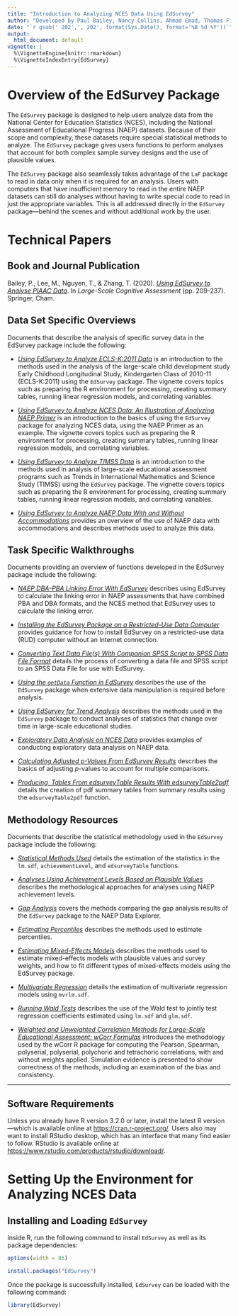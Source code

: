 ```yaml
---
title: "Introduction to Analyzing NCES Data Using EdSurvey"
author: "Developed by Paul Bailey, Nancy Collins, Ahmad Emad, Thomas Fink,  \n &nbsp;Huade Huo, Julian Gerez, Michael Lee, Yuqi Liao, Trang Nguyen,  \n &nbsp;Qingshu Xie, Jiao Yu, and Ting Zhang"
date: "`r gsub(' 202',', 202', format(Sys.Date(), format='%B %d %Y'))`"
output:
  html_document: default
vignette: |
  %\VignetteEngine{knitr::rmarkdown}
  %\VignetteIndexEntry{EdSurvey}
---
```

  
# Overview of the EdSurvey Package
  
The `EdSurvey` package is designed to help users analyze data from the National Center for Education Statistics (NCES), including the National Assessment of Educational Progress (NAEP) datasets. Because of their scope and complexity, these datasets require special statistical methods to analyze. The `EdSurvey` package gives users functions to perform analyses that account for both complex sample survey designs and the use of plausible values.

The `EdSurvey` package also seamlessly takes advantage of the `LaF` package to read in data only when it is required for an analysis. Users with computers that have insufficient memory to read in the entire NAEP datasets can still do analyses without having to write special code to read in just the appropriate variables. This is all addressed directly in the `EdSurvey` package---behind the scenes and without additional work by the user.

# Technical Papers

## Book and Journal Publication

Bailey, P., Lee, M., Nguyen, T., & Zhang, T. (2020). [*Using EdSurvey to Analyse PIAAC Data*](https://link.springer.com/content/pdf/10.1007%2F978-3-030-47515-4_9.pdf). In *Large-Scale Cognitive Assessment* (pp. 209-237). Springer, Cham.


## Data Set Specific Overviews

Documents that describe the analysis of specific survey data in the EdSurvey package include the following:

* [*Using EdSurvey to Analyze ECLS-K:2011 Data*](https://www.air.org/sites/default/files/EdSurvey-ECLS.pdf) is an introduction to the methods used in the analysis of the large-scale child development study Early Childhood Longitudinal Study, Kindergarten Class of 2010-11 (ECLS-K:2011) using the `EdSurvey` package. The vignette covers topics such as preparing the R environment for processing, creating summary tables, running linear regression models, and correlating variables.

* [*Using EdSurvey to Analyze NCES Data: An Illustration of Analyzing NAEP Primer*](https://www.air.org/sites/default/files/Edsurvey.pdf) is an introduction to the basics of using the `EdSurvey` package for analyzing NCES data, using the NAEP Primer as an example. The vignette covers topics such as preparing the R environment for processing, creating summary tables, running linear regression models, and correlating variables.

* [*Using EdSurvey to Analyze TIMSS Data*](https://www.air.org/sites/default/files/edsurvey-TIMSS-pdf.pdf) is an introduction to the methods used in analysis of  large-scale educational assessment programs such as Trends in International Mathematics and Science Study (TIMSS) using the `EdSurvey` package. The vignette covers topics such as preparing the R environment for processing, creating summary tables, running linear regression models, and correlating variables.

* [*Using EdSurvey to Analyze NAEP Data With and Without Accommodations*](https://www.air.org/sites/default/files/EdSurvey-Accommodations.pdf) provides an overview of the use of NAEP data with accommodations and describes methods used to analyze this data.


## Task Specific Walkthroughs

Documents providing an overview of functions developed in the EdSurvey package include the following:

* [*NAEP DBA-PBA Linking Error With EdSurvey*](https://www.air.org/sites/default/files/2021-07/EdSurvey-linkingerror.pdf) describes using EdSurvey to calculate the linking error in NAEP assessments that have combined PBA and DBA formats, and the NCES method that EdSurvey uses to calculate the linking error.

* [*Installing the EdSurvey Package on a Restricted-Use Data Computer*](https://www.air.org/sites/default/files/EdSurvey-RUDInstall.pdf) provides guidance for how to install EdSurvey on a restricted-use data (RUD) computer without an Internet connection.

* [*Converting Text Data File(s) With Companion SPSS Script to SPSS Data File Format*](https://www.air.org/sites/default/files/EdSurvey-SPSSConversion.pdf) details the process of converting a data file and SPSS script to an SPSS Data File for use with EdSurvey.

* [*Using the `getData` Function in EdSurvey*](https://www.air.org/sites/default/files/EdSurvey-getData.pdf) describes  the use of the `EdSurvey` package when extensive data manipulation is required before analysis.

* [*Using EdSurvey for Trend Analysis*](https://www.air.org/sites/default/files/EdSurvey-Trend.pdf) describes the methods used in the `EdSurvey` package to conduct analyses of statistics that change over time in large-scale educational studies.

* [*Exploratory Data Analysis on NCES Data*](https://www.air.org/sites/default/files/EdSurvey-EDA.pdf) provides examples of conducting exploratory data analysis on NAEP data.

* [*Calculating Adjusted* p*-Values From EdSurvey Results*](https://www.air.org/sites/default/files/EdSurvey-pvalues.pdf) describes the basics of adjusting *p*-values to account for multiple comparisons.

* [*Producing \LaTeX \ Tables From edsurveyTable Results With edsurveyTable2pdf*](https://www.air.org/sites/default/files/EdSurvey-LaTeXtables.pdf) details the creation of pdf summary tables from summary results using the `edsurveyTable2pdf` function.


## Methodology Resources

Documents that describe the statistical methodology used in the `EdSurvey` package include the following:

* [*Statistical Methods Used*](https://www.air.org/sites/default/files/EdSurvey-Statistics.pdf) details the estimation of the statistics in the `lm.sdf`, `achievementLevel`, and `edsurveyTable` functions.

* [*Analyses Using Achievement Levels Based on Plausible Values*](https://www.air.org/resource/analyses-using-achievement-levels-based-plausible-values) describes the methodological approaches for analyses using NAEP achievement levels.

* [*Gap Analysis*](https://www.air.org/sites/default/files/EdSurvey-Gap.pdf) covers the methods comparing the gap analysis results of the `EdSurvey` package to the NAEP Data Explorer.

* [*Estimating Percentiles*](https://www.air.org/sites/default/files/EdSurvey-Percentiles.pdf) describes the methods used to estimate percentiles.

* [*Estimating Mixed-Effects Models*](https://www.air.org/sites/default/files/EdSurvey-Mixed_Models.pdf) describes the methods used to estimate mixed-effects models with plausible values and survey weights, and how to fit different types of mixed-effects models using the EdSurvey package.

* [*Multivariate Regression*](https://www.air.org/sites/default/files/EdSurvey-Multivariate_Regression.pdf) details the estimation of multivariate regression models using `mvrlm.sdf`.

* [*Running Wald Tests*](https://www.air.org/sites/default/files/EdSurvey-WaldTest.pdf) describes the use of the Wald test to jointly test regression coefficients estimated using `lm.sdf` and `glm.sdf`.

* [*Weighted and Unweighted Correlation Methods for Large-Scale Educational Assessment: wCorr Formulas*](https://www.air.org/resource/report/weighted-and-unweighted-correlation-methods-large-scale-educational-assessment) introduces the methodology used by the wCorr R package for computing the Pearson, Spearman, polyserial, polyserial, polychoric and tetrachoric correlations, with and without weights applied. Simulation evidence is presented to show correctness of the methods, including an examination of the bias and consistency.

***

## Software Requirements

Unless you already have R version 3.2.0 or later,  install the latest R version---which is available online at [https://cran.r-project.org/](https://cran.r-project.org/). Users also may want to install RStudio desktop, which has an interface that many find easier to follow. RStudio is available online at [https://www.rstudio.com/products/rstudio/download/](https://www.rstudio.com/products/rstudio/download/).

# Setting Up the Environment for Analyzing NCES Data

## Installing and Loading `EdSurvey`

Inside R, run the following command to install `EdSurvey` as well as its package dependencies:

```r
options(width = 85)
```

```r
install.packages("EdSurvey")
```
Once the package is successfully installed, `EdSurvey` can be loaded with the following command:

```r
library(EdSurvey)
```
